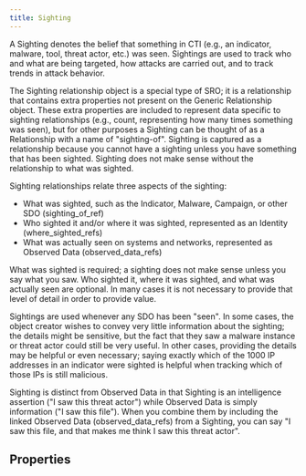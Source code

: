 ```yaml
---
title: Sighting
---
```


A Sighting denotes the belief that something in CTI (e.g., an indicator, malware, tool, threat actor, etc.) was seen. Sightings are used to track who and what are being targeted, how attacks are carried out, and to track trends in attack behavior.

The Sighting relationship object is a special type of SRO; it is a relationship that contains extra properties not present on the Generic Relationship object. These extra properties are included to represent data specific to sighting relationships (e.g., count, representing how many times something was seen), but for other purposes a Sighting can be thought of as a Relationship with a name of "sighting-of". Sighting is captured as a relationship because you cannot have a sighting unless you have something that has been sighted. Sighting does not make sense without the relationship to what was sighted.

Sighting relationships relate three aspects of the sighting:

- What was sighted, such as the Indicator, Malware, Campaign, or other SDO (sighting_of_ref)
- Who sighted it and/or where it was sighted, represented as an Identity (where_sighted_refs)
- What was actually seen on systems and networks, represented as Observed Data (observed_data_refs)

What was sighted is required; a sighting does not make sense unless you say what you saw. Who sighted it, where it was sighted, and what was actually seen are optional. In many cases it is not necessary to provide that level of detail in order to provide value.

Sightings are used whenever any SDO has been "seen". In some cases, the object creator wishes to convey very little information about the sighting; the details might be sensitive, but the fact that they saw a malware instance or threat actor could still be very useful. In other cases, providing the details may be helpful or even necessary; saying exactly which of the 1000 IP addresses in an indicator were sighted is helpful when tracking which of those IPs is still malicious.

Sighting is distinct from Observed Data in that Sighting is an intelligence assertion ("I saw this threat actor") while Observed Data is simply information ("I saw this file"). When you combine them by including the linked Observed Data (observed_data_refs) from a Sighting, you can say "I saw this file, and that makes me think I saw this threat actor".

## Properties
<PropertiesOverview type='sighting' />
<PropertyDefinitions type='sighting' />
